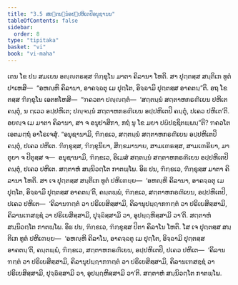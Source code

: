 ```yaml
---
title: "3.5 ສຕ຺ຕນ຺ນໍອປ຺ປຫິເຕປິອນຸຊານນ"
tableOfContents: false
sidebar:
  order: 8
type: "tipitaka"
basket: "vi"
book: "vi-maha"
---
```



<DynamicBreadcrumb />

<Division number="198" book="vi-maha">

<Paragraph number="867" book="vi-maha">
ເຕນ ໂຂ ປນ ສມເຍນ ອຎ຺ຎຕຣສ຺ສ ຠິກ຺ຂຸໂນ ມາຕາ ຄິລານາ ໂຫຕິ. ສາ ປຸຕ຺ຕສ຺ສ ສນ຺ຕິເກ ທູຕໍ ປາເຫສິ—  “ອຫຎ຺ຫິ ຄິລານາ, ອາຄຈ຺ຉຕຸ ເມ ປຸຕ຺ໂຕ, ອິຈ຺ຉາມິ ປຸຕ຺ຕສ຺ສ ອາຄຕນ຺”ຕິ. ອຖ ໂຂ ຕສ຺ສ ຠິກ຺ຂຸໂນ ເອຕທໂຫສິ—  “ຠຄວຕາ ປຎ຺ຎຕ຺ຕໍ—  ‘ສຕ຺ຕນ຺ນໍ ສຕ຺ຕາຫກຣຓີເຍນ ປຫິເຕ ຄນ຺ຕຸໍ, ນ ຕ຺ເວວ ອປ຺ປຫິເຕ; ປຎ຺ຈນ຺ນໍ ສຕ຺ຕາຫກຣຓີເຍນ ອປ຺ປຫິເຕປິ ຄນ຺ຕຸໍ, ປເຄວ ປຫິເຕ’ຕິ. ອຍຎ຺ຈ ເມ ມາຕາ ຄິລານາ, ສາ ຈ ອນຸປາສິກາ, ກຖໍ ນຸ ໂຂ ມຍາ ປຏິປຊ຺ຊິຕພ຺ພນ຺”ຕິ? ຠຄວໂຕ ເອຕມຕ຺ຖໍ ອາໂຣເຈສຸໍ. “ອນຸຊານາມິ, ຠິກ຺ຂເວ, ສຕ຺ຕນ຺ນໍ ສຕ຺ຕາຫກຣຓີເຍນ ອປ຺ປຫິເຕປິ ຄນ຺ຕຸໍ, ປເຄວ ປຫິເຕ. ຠິກ຺ຂຸສ຺ສ, ຠິກ຺ຂຸນິຍາ, ສິກ຺ຂມານາຍ, ສາມເຓຣສ຺ສ, ສາມເຓຣິຍາ, ມາຕຸຍາ ຈ ປິຕຸສ຺ສ ຈ—  ອນຸຊານາມິ, ຠິກ຺ຂເວ, ອິເມສໍ ສຕ຺ຕນ຺ນໍ ສຕ຺ຕາຫກຣຓີເຍນ ອປ຺ປຫິເຕປິ ຄນ຺ຕຸໍ, ປເຄວ ປຫິເຕ. ສຕ຺ຕາຫໍ ສນ຺ນິວຕ຺ໂຕ ກາຕພ຺ໂພ.
</Paragraph>

<Paragraph number="868" book="vi-maha">
ອິຘ ປນ, ຠິກ຺ຂເວ, ຠິກ຺ຂຸສ຺ສ ມາຕາ ຄິລານາ ໂຫຕິ. ສາ ເຈ ປຸຕ຺ຕສ຺ສ ສນ຺ຕິເກ ທູຕໍ ປຫິເຓຍ຺ຍ—  ‘ອຫຎ຺ຫິ ຄິລານາ, ອາຄຈ຺ຉຕຸ ເມ ປຸຕ຺ໂຕ, ອິຈ຺ຉາມິ ປຸຕ຺ຕສ຺ສ ອາຄຕນ຺’ຕິ, ຄນ຺ຕພ຺ພໍ, ຠິກ຺ຂເວ, ສຕ຺ຕາຫກຣຓີເຍນ, ອປ຺ປຫິເຕປິ, ປເຄວ ປຫິເຕ—  ‘ຄິລານຠຕ຺ຕໍ ວາ ປຣິເຍສິສ຺ສາມິ, ຄິລານຸປຏ຺ຐາກຠຕ຺ຕໍ ວາ ປຣິເຍສິສ຺ສາມິ, ຄິລານເຠສຊ຺ຊໍ ວາ ປຣິເຍສິສ຺ສາມິ, ປຸຈ຺ຉິສ຺ສາມິ ວາ, ອຸປຏ຺ຐຫິສ຺ສາມິ ວາ’ຕິ. ສຕ຺ຕາຫໍ ສນ຺ນິວຕ຺ໂຕ ກາຕພ຺ໂພ.
</Paragraph>

<Paragraph number="869" book="vi-maha">
ອິຘ ປນ, ຠິກ຺ຂເວ, ຠິກ຺ຂຸສ຺ສ ປິຕາ ຄິລາໂນ ໂຫຕິ. ໂສ ເຈ ປຸຕ຺ຕສ຺ສ ສນ຺ຕິເກ ທູຕໍ ປຫິເຓຍ຺ຍ—  ‘ອຫຎ຺ຫິ ຄິລາໂນ, ອາຄຈ຺ຉຕຸ ເມ ປຸຕ຺ໂຕ, ອິຈ຺ຉາມິ ປຸຕ຺ຕສ຺ສ ອາຄຕນ຺’ຕິ, ຄນ຺ຕພ຺ພໍ, ຠິກ຺ຂເວ, ສຕ຺ຕາຫກຣຓີເຍນ, ອປ຺ປຫິເຕປິ, ປເຄວ ປຫິເຕ—  ‘ຄິລານຠຕ຺ຕໍ ວາ ປຣິເຍສິສ຺ສາມິ, ຄິລານຸປຏ຺ຐາກຠຕ຺ຕໍ ວາ ປຣິເຍສິສ຺ສາມິ, ຄິລານເຠສຊ຺ຊໍ ວາ ປຣິເຍສິສ຺ສາມິ, ປຸຈ຺ຉິສ຺ສາມິ ວາ, ອຸປຏ຺ຐຫິສ຺ສາມິ ວາ’ຕິ. ສຕ຺ຕາຫໍ ສນ຺ນິວຕ຺ໂຕ ກາຕພ຺ໂພ.
</Paragraph>
</Division>